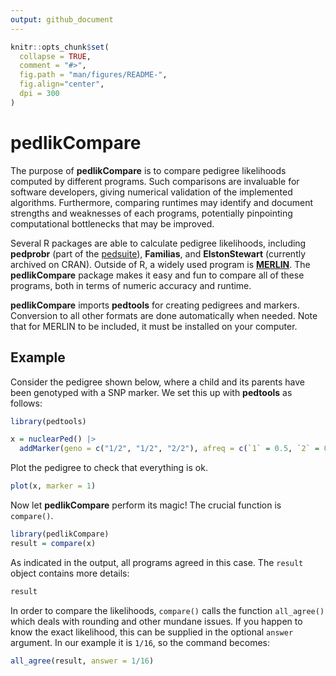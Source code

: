 ---
output: github_document
---

<!-- README.md is generated from README.Rmd. Please edit that file -->

```{r, echo = FALSE}
knitr::opts_chunk$set(
  collapse = TRUE,
  comment = "#>",
  fig.path = "man/figures/README-",
  fig.align="center",
  dpi = 300
)
```

# pedlikCompare

The purpose of **pedlikCompare** is to compare pedigree likelihoods computed by different programs. Such comparisons are invaluable for software developers, giving numerical validation of the implemented algorithms. Furthermore, comparing runtimes may identify and document strengths and weaknesses of each programs, potentially pinpointing computational bottlenecks that may be improved.

Several R packages are able to calculate pedigree likelihoods, including **pedprobr** (part of the [pedsuite](https://magnusdv.github.io/pedsuite/)), **Familias**, and **ElstonStewart** (currently archived on CRAN). Outside of R, a widely used program is [**MERLIN**](https://csg.sph.umich.edu/abecasis/Merlin/). The **pedlikCompare** package makes it easy and fun to compare all of these programs, both in terms of numeric accuracy and runtime.

**pedlikCompare** imports **pedtools** for creating pedigrees and markers. Conversion to all other formats are done automatically when needed. Note that for MERLIN to be included, it must be installed on your computer.

## Example

Consider the pedigree shown below, where a child and its parents have been genotyped with a SNP marker. We set this up with **pedtools** as follows:

```{r}
library(pedtools)

x = nuclearPed() |> 
  addMarker(geno = c("1/2", "1/2", "2/2"), afreq = c(`1` = 0.5, `2` = 0.5))
```

Plot the pedigree to check that everything is ok.
```{r example, fig.width = 2.5, fig.height = 2.5, out.width = "35%"}
plot(x, marker = 1)
```

Now let **pedlikCompare** perform its magic! The crucial function is `compare()`.
```{r}
library(pedlikCompare)
result = compare(x)
```

As indicated in the output, all programs agreed in this case. The `result` object contains more details:
```{r}
result
```

In order to compare the likelihoods, `compare()` calls the function `all_agree()` which deals with rounding and other mundane issues. If you happen to know the exact likelihood, this can be supplied in the optional `answer` argument. In our example it is `1/16`, so the command becomes:
```{r}
all_agree(result, answer = 1/16)
```

